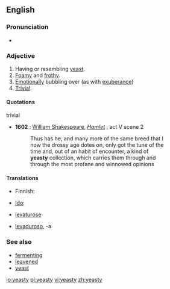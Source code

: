 ==English==

===Pronunciation===
* {{rhymes|iːsti}}

===Adjective===
{{en-adj|yeast|ier}}

# Having or resembling [[yeast]].
# [[foamy|Foamy]] and [[frothy]].
# [[emotionally|Emotionally]] bubbling over (as with [[exuberance]])
# [[trivial|Trivial]].

====Quotations====
;trivial
* '''1602''' : [[w:William Shakespeare|William Shakespeare]], ''[[s:Hamlet|Hamlet]]'' , act V scene 2
*: Thus has he, and many more of the same breed that I
*: now the drossy age dotes on, only got the tune of the
*: time and, out of an habit of encounter, a kind of
*: '''yeasty''' collection, which carries them through and
*: through the most profane and winnowed opinions

====Translations====
{{trans-top|having or resembling yeast}}
* Finnish: {{t-|fi|hiivainen}}
{{trans-mid}}
* [[Ido]]: {{t|io|hefala}}
{{trans-bottom}}

{{trans-top|foamy and frothy}}
{{trans-mid}}
{{trans-bottom}}

{{trans-top|emotionally bubbling over}}
{{trans-mid}}
{{trans-bottom}}

{{trans-top|trivial}}
{{trans-mid}}
{{trans-bottom}}

{{checktrans-top}}
* {{ttbc|Interlingua}} [[levaturose]]
* {{ttbc|Spanish}} [[levaduroso]], -a
{{checktrans-bottom}}

===See also===
* [[fermenting]]
* [[leavened]]
* [[yeast]]

[[io:yeasty]]
[[pl:yeasty]]
[[vi:yeasty]]
[[zh:yeasty]]